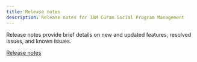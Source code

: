 ```yaml
---
title: Release notes
description: Release notes for IBM Cúram Social Program Management
---
```


<PageDescription>

Release notes provide brief details on new and updated features, resolved issues, and known issues.
    
[Release notes](http://www.ibm.com/support/docview.wss?uid=swg27037963)

</PageDescription>

<!--<InlineNotification>

For release notes that were published <i>before</i> July 1 2022, see the [IBM Cúram Social Program Management release note page](https://www.ibm.com/support/pages/node/713035) on the IBM Support Pages.
Release notes for all releases after July 1 2022 are published here

</InlineNotification>

## Latest Release Notes

<Row className="resource-card-group">

<Column colMd={4} colLg={4} noGutterSm>
<ResourceCard
    title="8.0.2 iFixN"
    subTitle="Release"
    actionIcon="arrowRight"
    href="/spm/release-notes/releases/8010">

</ResourceCard>
</Column>


</Row> -->

